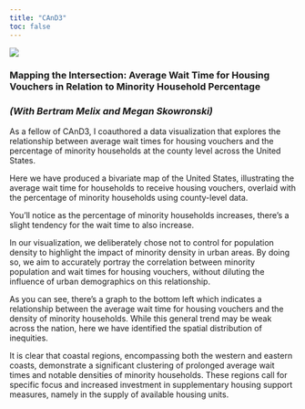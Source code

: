 ---
title: "CAnD3"
toc: false
---

![](files/cand3.png)

### Mapping the Intersection: Average Wait Time for Housing Vouchers in Relation to Minority Household Percentage

### *(With Bertram Melix and Megan Skowronski)*

As a fellow of CAnD3, I coauthored a data visualization that explores the relationship between average wait times for housing vouchers and the percentage of minority households at the county level across the United States.

Here we have produced a bivariate map of the United States, illustrating the average wait time for households to receive housing vouchers, overlaid with the percentage of minority households using county-level data.

You'll notice as the percentage of minority households increases, there's a slight tendency for the wait time to also increase.

In our visualization, we deliberately chose not to control for population density to highlight the impact of minority density in urban areas. By doing so, we aim to accurately portray the correlation between minority population and wait times for housing vouchers, without diluting the influence of urban demographics on this relationship.

As you can see, there's a graph to the bottom left which indicates a relationship between the average wait time for housing vouchers and the density of minority households. While this general trend may be weak across the nation, here we have identified the spatial distribution of inequities.

It is clear that coastal regions, encompassing both the western and eastern coasts, demonstrate a significant clustering of prolonged average wait times and notable densities of minority households. These regions call for specific focus and increased investment in supplementary housing support measures, namely in the supply of available housing units.
